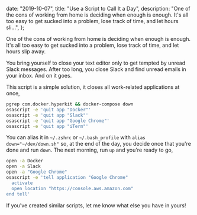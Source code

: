 
  date: "2019-10-07",
  title: "Use a Script to Call It a Day",
  description:
    "One of the cons of working from home is deciding when enough is enough. It's all too easy to get sucked into a problem, lose track of time, and let hours sli...",
};


One of the cons of working from home is deciding when enough is enough. It's all too easy to get sucked into a problem, lose track of time, and let hours slip away.

You bring yourself to close your text editor only to get tempted by unread Slack messages. After too long, you close Slack and find unread emails in your inbox. And on it goes.

This script is a simple solution, it closes all work-related applications at once,

```bash
pgrep com.docker.hyperkit && docker-compose down
osascript -e 'quit app "Docker"'
osascript -e 'quit app "Slack"'
osascript -e 'quit app "Google Chrome"'
osascript -e 'quit app "iTerm"'
```

You can alias it in `~/.zshrc` or `~/.bash_profile` with `alias down="~/dev/down.sh"` so, at the end of the day, you decide once that you're done and run `down`. The next morning, run `up` and you're ready to go,

```bash
open -a Docker
open -a Slack
open -a "Google Chrome"
osascript -e 'tell application "Google Chrome"
  activate
  open location "https://console.aws.amazon.com"
end tell'
```

If you've created similar scripts, let me know what else you have in yours!
